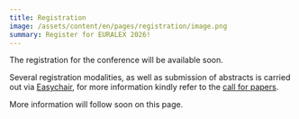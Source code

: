 ```yaml
---
title: Registration
image: /assets/content/en/pages/registration/image.png
summary: Register for EURALEX 2026!
---
```

The registration for the conference will be available soon.

Several registration modalities, as well as submission of abstracts is carried out via [Easychair](https://easychair.org/conferences?conf=euralex2026), for more information kindly refer to the [call for papers](/call-for-papers).

More information will follow soon on this page.&#x20;
